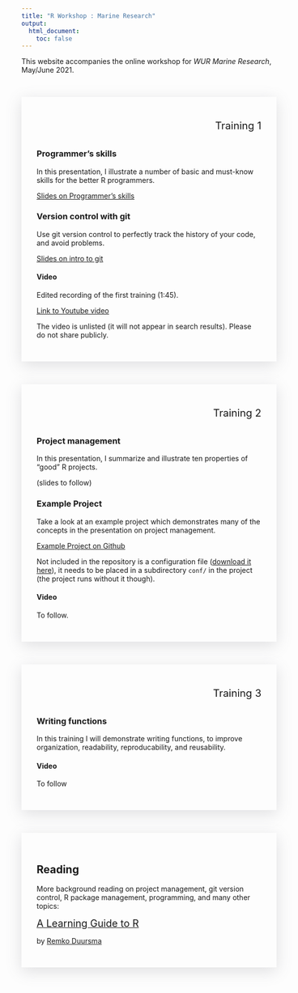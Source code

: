 ```yaml
---
title: "R Workshop : Marine Research"
output:
  html_document:
    toc: false
---
```



This website accompanies the online workshop for *WUR Marine Research*, May/June 2021.

<br>

<div style='padding: 30px; box-shadow: rgba(100, 100, 111, 0.2) 0px 7px 29px 0px;'>

<div style="width:100%; height:35px;">
<span style="float: right;font-size: 1.45em;">Training 1</span>
</div>

### Programmer's skills

In this presentation, I illustrate a number of basic and must-know skills for the better R programmers.

[Slides on Programmer's skills](02_programming.html)


### Version control with git

Use git version control to perfectly track the history of your code, and avoid problems.


[Slides on intro to git](03_versioncontrol.html)


#### Video

Edited recording of the first training (1:45).

[Link to Youtube video](https://youtu.be/xcMrQQ6EDDg)

The video is unlisted (it will not appear in search results). Please do not share publicly.



</div>

<br>


<div style='padding: 30px; box-shadow: rgba(100, 100, 111, 0.2) 0px 7px 29px 0px;'>

<div style="width:100%; height:35px;">
<span style="float: right;font-size: 1.45em;">Training 2</span>
</div>

### Project management

In this presentation, I summarize and illustrate ten properties of "good" R projects.

(slides to follow)


### Example Project

Take a look at an example project which demonstrates many of the concepts in the presentation on project management. 

[Example Project on Github](https://github.com/RemkoDuursma/almereparking)

Not included in the repository is a configuration file ([download it here](data/config.yml)), it needs to be placed in a subdirectory `conf/` in the project (the project runs without it though).

#### Video

To follow.


</div>

<br>

<div style='padding: 30px; box-shadow: rgba(100, 100, 111, 0.2) 0px 7px 29px 0px;'>
<div style="width:100%; height:35px;">
<span style="float: right;font-size: 1.45em;">Training 3</span>
</div>

### Writing functions

In this training I will demonstrate writing functions, to improve organization, readability, reproducability, and reusability.


#### Video

To follow


</div>

<br>


<div style='padding: 30px; box-shadow: rgba(100, 100, 111, 0.2) 0px 7px 29px 0px;'>
## Reading

More background reading on project management, git version control, R package management, programming, and many other topics:

<span style="font-size: 1.4em">[A Learning Guide to R](https://remkoduursma.github.io/learningguidetor)</span>

by [Remko Duursma](https://www.remkoduursma.com)
</div>
